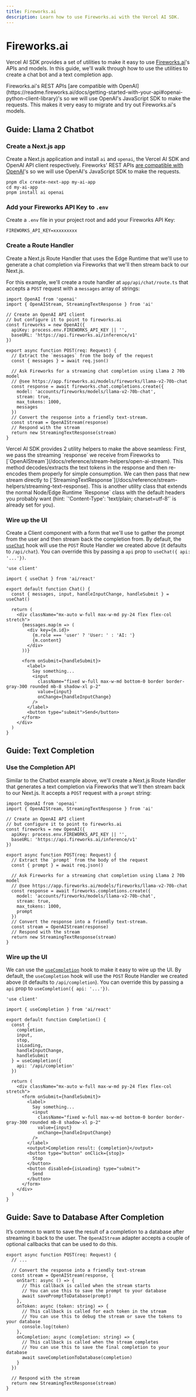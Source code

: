 ```yaml
---
title: Fireworks.ai
description: Learn how to use Fireworks.ai with the Vercel AI SDK.
---
```


# Fireworks.ai

Vercel AI SDK provides a set of utilities to make it easy to use [Fireworks.ai](https://app.fireworks.ai)'s APIs and models. In this guide, we'll walk through how to use the utilities to create a chat bot and a text completion app.

<Note>
  Fireworks.ai's REST APIs [are compatible with
  OpenAI](https://readme.fireworks.ai/docs/getting-started-with-your-api#openai-python-client-library)'s
  so we will use OpenAI's JavaScript SDK to make the requests. This makes it
  very easy to migrate and try out Fireworks.ai's models.
</Note>

## Guide: Llama 2 Chatbot

<Steps>

### Create a Next.js app

Create a Next.js application and install `ai` and `openai`, the Vercel AI SDK and OpenAI API client respectively. Fireworks' REST APIs [are compatible with OpenAI](https://readme.fireworks.ai/docs/getting-started-with-your-api#openai-python-client-library)'s so we will use OpenAI's JavaScript SDK to make the requests.

```shell
pnpm dlx create-next-app my-ai-app
cd my-ai-app
pnpm install ai openai
```

### Add your Fireworks API Key to `.env`

Create a `.env` file in your project root and add your Fireworks API Key:

```shell file=".env"
FIREWORKS_API_KEY=xxxxxxxxx
```

### Create a Route Handler

Create a Next.js Route Handler that uses the Edge Runtime that we'll use to generate a chat completion via Fireworks that we'll then stream back to our Next.js.

For this example, we'll create a route handler at `app/api/chat/route.ts` that accepts a `POST` request with a `messages` array of strings:

```tsx file="app/api/chat/route.ts" showLineNumbers
import OpenAI from 'openai'
import { OpenAIStream, StreamingTextResponse } from 'ai'

// Create an OpenAI API client
// but configure it to point to fireworks.ai
const fireworks = new OpenAI({
  apiKey: process.env.FIREWORKS_API_KEY || '',
  baseURL: 'https://api.fireworks.ai/inference/v1'
})

export async function POST(req: Request) {
  // Extract the `messages` from the body of the request
  const { messages } = await req.json()

  // Ask Fireworks for a streaming chat completion using Llama 2 70b model
  // @see https://app.fireworks.ai/models/fireworks/llama-v2-70b-chat
  const response = await fireworks.chat.completions.create({
    model: 'accounts/fireworks/models/llama-v2-70b-chat',
    stream: true,
    max_tokens: 1000,
    messages
  })
  // Convert the response into a friendly text-stream.
  const stream = OpenAIStream(response)
  // Respond with the stream
  return new StreamingTextResponse(stream)
}
```

<Note>
  Vercel AI SDK provides 2 utility helpers to make the above seamless: First, we
  pass the streaming `response` we receive from Fireworks to
  [`OpenAIStream`](/docs/reference/stream-helpers/open-ai-stream). This method
  decodes/extracts the text tokens in the response and then re-encodes them
  properly for simple consumption. We can then pass that new stream directly to
  [`StreamingTextResponse`](/docs/reference/stream-helpers/streaming-text-response).
  This is another utility class that extends the normal Node/Edge Runtime
  `Response` class with the default headers you probably want (hint:
  `'Content-Type': 'text/plain; charset=utf-8'` is already set for you).
</Note>

### Wire up the UI

Create a Client component with a form that we'll use to gather the prompt from the user and then stream back the completion from.
By default, the [`useChat`](/docs/reference/ai-sdk-ui/use-chat) hook will use the `POST` Route Handler we created above (it defaults to `/api/chat`). You can override this by passing a `api` prop to `useChat({ api: '...'})`.

```tsx file="app/page.tsx" showLineNumbers
'use client'

import { useChat } from 'ai/react'

export default function Chat() {
  const { messages, input, handleInputChange, handleSubmit } = useChat()

  return (
    <div className="mx-auto w-full max-w-md py-24 flex flex-col stretch">
      {messages.map(m => (
        <div key={m.id}>
          {m.role === 'user' ? 'User: ' : 'AI: '}
          {m.content}
        </div>
      ))}

      <form onSubmit={handleSubmit}>
        <label>
          Say something...
          <input
            className="fixed w-full max-w-md bottom-0 border border-gray-300 rounded mb-8 shadow-xl p-2"
            value={input}
            onChange={handleInputChange}
          />
        </label>
        <button type="submit">Send</button>
      </form>
    </div>
  )
}
```

</Steps>

## Guide: Text Completion

<Steps>

### Use the Completion API

Similar to the Chatbot example above, we'll create a Next.js Route Handler that generates a text completion via Fireworks that we'll then stream back to our Next.js. It accepts a `POST` request with a `prompt` string:

```tsx file="app/api/completion/route.ts" showLineNumbers
import OpenAI from 'openai'
import { OpenAIStream, StreamingTextResponse } from 'ai'

// Create an OpenAI API client
// but configure it to point to fireworks.ai
const fireworks = new OpenAI({
  apiKey: process.env.FIREWORKS_API_KEY || '',
  baseURL: 'https://api.fireworks.ai/inference/v1'
})

export async function POST(req: Request) {
  // Extract the `prompt` from the body of the request
  const { prompt } = await req.json()

  // Ask Fireworks for a streaming chat completion using Llama 2 70b model
  // @see https://app.fireworks.ai/models/fireworks/llama-v2-70b-chat
  const response = await fireworks.completions.create({
    model: 'accounts/fireworks/models/llama-v2-70b-chat',
    stream: true,
    max_tokens: 1000,
    prompt
  })
  // Convert the response into a friendly text-stream.
  const stream = OpenAIStream(response)
  // Respond with the stream
  return new StreamingTextResponse(stream)
}
```

### Wire up the UI

We can use the [`useCompletion`](/docs/reference/ai-sdk-ui/use-completion) hook to make it easy to wire up the UI. By default, the `useCompletion` hook will use the `POST` Route Handler we created above (it defaults to `/api/completion`). You can override this by passing a `api` prop to `useCompletion({ api: '...'})`.

```tsx file="app/page.tsx" showLineNumbers
'use client'

import { useCompletion } from 'ai/react'

export default function Completion() {
  const {
    completion,
    input,
    stop,
    isLoading,
    handleInputChange,
    handleSubmit
  } = useCompletion({
    api: '/api/completion'
  })

  return (
    <div className="mx-auto w-full max-w-md py-24 flex flex-col stretch">
      <form onSubmit={handleSubmit}>
        <label>
          Say something...
          <input
            className="fixed w-full max-w-md bottom-0 border border-gray-300 rounded mb-8 shadow-xl p-2"
            value={input}
            onChange={handleInputChange}
          />
        </label>
        <output>Completion result: {completion}</output>
        <button type="button" onClick={stop}>
          Stop
        </button>
        <button disabled={isLoading} type="submit">
          Send
        </button>
      </form>
    </div>
  )
}
```

</Steps>

## Guide: Save to Database After Completion

It’s common to want to save the result of a completion to a database after streaming it back to the user. The `OpenAIStream` adapter accepts a couple of optional callbacks that can be used to do this.

```tsx file="app/api/completion/route.ts" showLineNumbers
export async function POST(req: Request) {
  // ...

  // Convert the response into a friendly text-stream
  const stream = OpenAIStream(response, {
    onStart: async () => {
      // This callback is called when the stream starts
      // You can use this to save the prompt to your database
      await savePromptToDatabase(prompt)
    },
    onToken: async (token: string) => {
      // This callback is called for each token in the stream
      // You can use this to debug the stream or save the tokens to your database
      console.log(token)
    },
    onCompletion: async (completion: string) => {
      // This callback is called when the stream completes
      // You can use this to save the final completion to your database
      await saveCompletionToDatabase(completion)
    }
  })

  // Respond with the stream
  return new StreamingTextResponse(stream)
}
```
